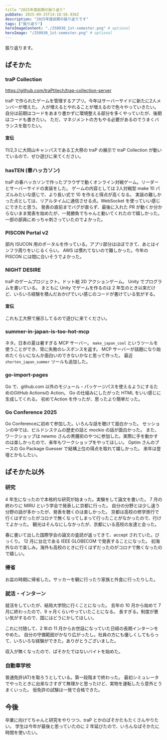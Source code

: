 ```yaml
---
title "2025年度前期の振り返り"
pubDate: 2025-09-25T14:18:56.936Z
description: "2025年度前期の振り返りです"
tags: ["振り返り"]
heroImageContent: "./250930_1st-semester.png" # optional
heroImage: "/250930_1st-semester.png" # optional
---
```


振り返ります。

## ぱそかた

### traP Collection

https://github.com/traPtitech/trap-collection-server

traP で作られたゲームを管理するアプリ。今年はサーバーサイドに新たに2人メンバーが増えた。
人が増えるとやれることが増えるので色々やっていきたい。
自分は前期はコードをあまり書かずに環境整える部分を多くやっていたが、後期はコードも書きたい。
ただ、マネジメントの方もやる必要があるのでうまくバランスを取りたい。

#### 宣伝

11/2,3 に大岡山キャンパスである工大祭の traP の展示で traP Collection が動いているので、ぜひ遊びに来てください。

### hasTEN (春ハッカソン)

traP の春ハッカソンで作ったブラウザで動くオンライン対戦ゲーム。リーダーとサーバーサイドの実装をした。
ゲームの内容としては 2人対戦型 make 10 パズルみたいな感じで、より長い式で 10 を作ると得点が高くなる。
実装の難しかった点としては、リアルタイムに通信させる点。WebSocket を使っていい感じにできたと思う。
発表の直前までバグが直らず、最後に入れた PR が動くか分からないまま発表を始めたが、一発勝負でちゃんと動いてくれたので嬉しかった。
一部の部員にめっちゃ刺さっていたのでよかった。

### PISCON Portal v2

部内 ISUCON 用のポータルを作っている。アプリ部分はほぼできて、あとはインフラ周りをいじるくらい。
AWS は慣れてないので難しかった。今年の PISCON には間に合いそうでよかった。

### NIGHT DESIRE

traP のゲームプロジェクト。ドット絵 2D アクションゲーム。
Unity でプログラムを書いている。
まともに Unity でゲームを作るのは 2 年生のとき以来だけど、いろいろ経験を積んだおかげでいい感じのコードが書けている気がする。

#### 宣伝

これも工大祭で展示してるので遊びに来てください。

### summer-in-japan-is-too-hot-mcp

ネタ。日本の夏は暑すぎる MCP サーバー。
`make_japan_cool` というツールを使うことができ、常に失敗のレスポンスを返す。
MCP サーバーが話題になり始めたくらいになんか面白いのできないかなと思って作った。
最近 `shorten_japan_summer` ツールも追加した。

### go-import-pages

Go で、github.com 以外のモジュール・パッケージパスを使えるようにするためのGitHub Actionsの Action。
Go の仕組みにしたがった HTML をいい感じに生成してくれる。
初めてAction を作ったが、思ったより簡単だった。

### Go Conference 2025

Go Conferenceに初めて参加した。いろんな話を聴けて面白かった。
セッションの中では、ビルドシステムの歴史の話と mockio の話が面白かった。
また、ワークショップは newmo さんの黒魔術のやつに参加した。実際に手を動かすのは楽しかったので、来年もワークショップをやってほしい。
Optim さんのブースの Go Package Guesser で結構上位の得点を取れて嬉しかった。
来年は登壇とかもしたい。

## ぱそかた以外

### 研究

4 年生になったので本格的な研究が始まった。実験をして論文を書いた。
7 月の終わりに MIRU という学会で発表しに京都に行った。
自分の分野とは少し違う分野の話が多かったが、発表を聴くのは楽しかった。
京都は高校の修学旅行で行くはずだったがコロナで無くなってしまって行ったことがなかったので、行けてよかった。
観光はそんなにしなかったが、京都にいる高校の友達と会った。

春に書いて出した国際学会の論文の査読が返ってきて、accept されていた。びっくり。
12 月に台北である IEEE GLOBECOM で発表することになった。
初海外なので楽しみ。海外も高校のときに行くはずだったのがコロナで無くなったので嬉しい。

### 帰省

お盆の時期に帰省した。サッカーを観に行ったり家族と外食に行ったりした。

### 就活・インターン

就活をしていたが、結局大学院に行くことになった。
去年の 10 月から始めて 7 月に終わったので、9 ヶ月くらいやっていたことになる。
長すぎる。制度が悪い気がするので、国にはどうにかしてほしい。

これに付随して、2 年の 11 月からお世話になっていた日経の長期インターンをやめた。
自分の守備範囲がかなり広がったし。社員の方にも優しくしてもらって、いろいろな経験ができた。ありがとうございました。

収入が無くなったので、ぱそかたではないバイトを始めた。

### 自動車学校

普通免許(AT)を取ろうとしている。第一段階まで終わった。
最初シミュレータでやったときに出来なさすぎて無理かと思ったけど、実物を運転したら意外とうまくいった。
仮免許の試験は一発で合格できた。

## 今後

卒業に向けてちゃんと研究をやりつつ、traP とかのぱそかたもたくさんやりたい。
学生は今年が最後と思っていたのに 2 年延びたので、いろんなぱそかたに時間を使いたい。
